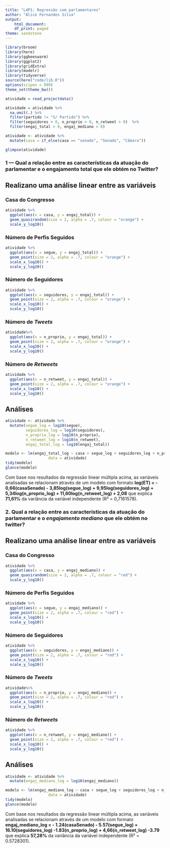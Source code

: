 ```yaml
---
title: "L4P1: Regressão com parlamentares"
author: "Alice Fernandes Silva"
output:
    html_document:
    df_print: paged
theme: sandstone
---
```


```r
library(broom)
library(here)
library(ggbeeswarm)
library(ggplot2)
library(gridExtra)
library(modelr)
library(tidyverse)
source(here("code/lib.R"))
options(scipen = 999)
theme_set(theme_bw())
```

```r
atividade = read_projectdata()

atividade = atividade %>% 
  na.omit(.) %>%
  filter(partido != "S/ Partido") %>%
  filter(seguidores > 0, n_proprio > 0, n_retweet > 0)  %>%
  filter(engaj_total > 0, engaj_mediano > 0)

atividade <- atividade %>% 
  mutate(casa = if_else(casa == "senado", "Senado", "Câmara"))

glimpse(atividade)

```
### 1 — Qual a relação entre as características da atuação do parlamentar e o engajamento total que ele obtém no Twitter?

## Realizano uma análise linear entre as variáveis

### Casa do Congresso

```r
atividade %>% 
  ggplot(aes(x = casa, y = engaj_total)) + 
  geom_quasirandom(size = 2, alpha = .7, colour = "orange") +
  scale_y_log10()
```

### Número de Perfis Seguidos

```r
atividade %>% 
  ggplot(aes(x = segue, y = engaj_total)) + 
  geom_point(size = 2, alpha = .7, colour = "orange") +
  scale_x_log10() +
  scale_y_log10()
```

### Número de Seguidores

```r
atividade %>% 
  ggplot(aes(x = seguidores, y = engaj_total)) + 
  geom_point(size = 2, alpha = .7, colour = "orange") +
  scale_x_log10() +
  scale_y_log10()
```

### Número de *Tweets*

```r
atividade%>% 
  ggplot(aes(x = n_proprio, y = engaj_total)) + 
  geom_point(size = 2, alpha = .7, colour = "orange") +
  scale_x_log10() +
  scale_y_log10()
```

### Número de *Retweets*

```r
atividade %>% 
  ggplot(aes(x = n_retweet, y = engaj_total)) + 
  geom_point(size = 2, alpha = .7, colour = "orange") +
  scale_x_log10() +
  scale_y_log10()
```

## Análises

```r
atividade <- atividade %>% 
  mutate(segue_log = log10(segue),
         seguidores_log = log10(seguidores), 
         n_proprio_log = log10(n_proprio),
         n_retweet_log = log10(n_retweet),
         engaj_total_log = log10(engaj_total))
```


```r
modelo <- lm(engaj_total_log ~ casa + segue_log + seguidores_log + n_proprio_log + n_retweet_log,
                   data = atividade)
tidy(modelo)
glance(modelo)
```

Com base nos resultados da regressão linear múltipla acima, as variáveis analisadas se relacionam através de um modelo com formato **log(ET) = - 0,66(casaSenado) - 3,85log(segue_log) + 9,95log(seguidores_log) + 5,34log(n_proprio_log) + 11,60log(n_retweet_log) + 2,08** que explica **71,61%** da variância da variável independente (R² = 0,7161578).

### 2. Qual a relação entre as características da atuação do parlamentar e o *engajamento mediano* que ele obtém no twitter? 
## Realizano uma análise linear entre as variáveis

### Casa do Congresso

```r
atividade %>% 
  ggplot(aes(x = casa, y = engaj_mediano)) + 
  geom_quasirandom(size = 2, alpha = .7, colour = "red") +
  scale_y_log10()
```

### Número de Perfis Seguidos

```r
atividade %>% 
  ggplot(aes(x = segue, y = engaj_mediano)) + 
  geom_point(size = 2, alpha = .7, colour = "red") +
  scale_x_log10() +
  scale_y_log10()
```

### Número de Seguidores

```r
atividade %>% 
  ggplot(aes(x = seguidores, y = engaj_mediano)) + 
  geom_point(size = 2, alpha = .7, colour = "red") +
  scale_x_log10() +
  scale_y_log10()
```

### Número de *Tweets*

```r
atividade%>% 
  ggplot(aes(x = n_proprio, y = engaj_mediano)) + 
  geom_point(size = 2, alpha = .7, colour = "red") +
  scale_x_log10() +
  scale_y_log10()
```

### Número de *Retweets*

```r
atividade %>% 
  ggplot(aes(x = n_retweet, y = engaj_mediano)) + 
  geom_point(size = 2, alpha = .7, colour = "red") +
  scale_x_log10() +
  scale_y_log10()
```

## Análises

```r
atividade <- atividade %>% 
  mutate(engaj_mediano_log = log10(engaj_mediano))
```


```r
modelo <- lm(engaj_mediano_log ~ casa + segue_log + seguidores_log + n_proprio_log + n_retweet_log,
                   data = atividade)
tidy(modelo)
glance(modelo)
```

Com base nos resultados da regressão linear múltipla acima, as variáveis analisadas se relacionam através de um modelo com formato **engaj_mediano_log = - 1.24(casaSenado) - 5.57(segue_log) + 16.10(seguidores_log) -1.83(n_proprio_log) + 4,66(n_retweet_log) -3.79** que explica **57,28%** da variância da variável independente (R² = 0.5728301).
